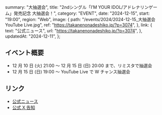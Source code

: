  summary: "大抽選会",
  title: "2ndシングル「IʼM YOUR IDOL/アドレナリンゲーム」発売記念 大抽選会！",
  category: "EVENT",
  date: "2024-12-15",
  start: "19:00",
  region: "Web",
  image: {
    path: "/events/2024/2024-12-15_大抽選会 YouTube Live.jpg",
    ref: "https://takanenonadeshiko.jp/?p=3074",
  },
  link: {
    text: "公式ニュース",
    url: "https://takanenonadeshiko.jp/?p=3074",
  },
  updatedAt: "2024-12-11",
};

## イベント概要

- 12 月 10 日 (火) 21:00 〜 12 月 15 日 (日) 20:00 まで、リミスタで抽選会
- 12 月 15 日 (日) 19:00 ～ YouTube Live で W チャンス抽選会

## リンク

- [公式ニュース](https://takanenonadeshiko.jp/?p=3074)
- [公式 X 告知](https://x.com/takanenofficial/status/1866459850659795337)
